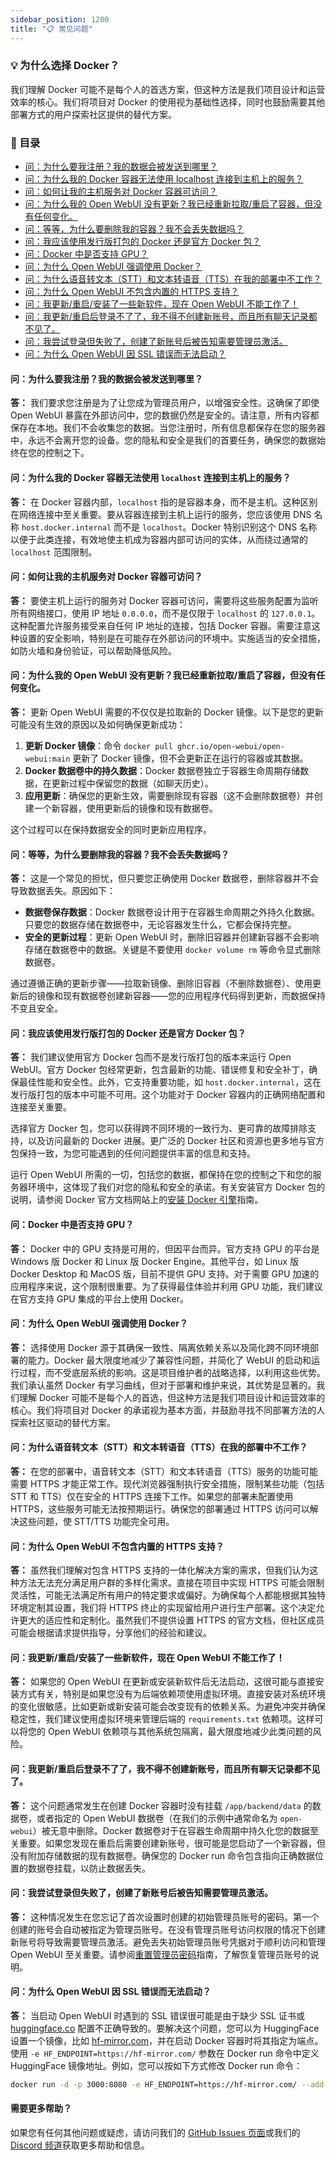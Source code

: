 ```yaml
---
sidebar_position: 1200
title: "📋 常见问题"
---
```



<TopBanners />

### 💡 为什么选择 Docker？
我们理解 Docker 可能不是每个人的首选方案，但这种方法是我们项目设计和运营效率的核心。我们将项目对 Docker 的使用视为基础性选择，同时也鼓励需要其他部署方式的用户探索社区提供的替代方案。

### 📜 目录

- [问：为什么要我注册？我的数据会被发送到哪里？](#q-why-am-i-asked-to-sign-up-where-are-my-data-being-sent-to)
- [问：为什么我的 Docker 容器无法使用 localhost 连接到主机上的服务？](#q-why-cant-my-docker-container-connect-to-services-on-the-host-using-localhost)
- [问：如何让我的主机服务对 Docker 容器可访问？](#q-how-do-i-make-my-hosts-services-accessible-to-docker-containers)
- [问：为什么我的 Open WebUI 没有更新？我已经重新拉取/重启了容器，但没有任何变化。](#q-why-isnt-my-open-webui-updating-ive-re-pulledrestarted-the-container-and-nothing-changed)
- [问：等等，为什么要删除我的容器？我不会丢失数据吗？](#q-wait-why-would-i-delete-my-container-wont-i-lose-my-data)
- [问：我应该使用发行版打包的 Docker 还是官方 Docker 包？](#q-should-i-use-the-distro-packaged-docker-or-the-official-docker-package)
- [问：Docker 中是否支持 GPU？](#q-is-gpu-support-available-in-docker)
- [问：为什么 Open WebUI 强调使用 Docker？](#q-why-does-open-webui-emphasize-the-use-of-docker)
- [问：为什么语音转文本（STT）和文本转语音（TTS）在我的部署中不工作？](#q-why-doesnt-speech-to-text-stt-and-text-to-speech-tts-work-in-my-deployment)
- [问：为什么 Open WebUI 不包含内置的 HTTPS 支持？](#q-why-doesnt-open-webui-include-built-in-https-support)
- [问：我更新/重启/安装了一些新软件，现在 Open WebUI 不能工作了！](#q-i-updatedrestartedinstalled-some-new-software-and-now-open-webui-isnt-working-anymore)
- [问：我更新/重启后登录不了了，我不得不创建新账号，而且所有聊天记录都不见了。](#q-i-updatedrestarted-and-now-my-login-isnt-working-anymore-i-had-to-create-a-new-account-and-all-my-chats-are-gone)
- [问：我尝试登录但失败了，创建了新账号后被告知需要管理员激活。](#q-i-tried-to-login-and-couldnt-made-a-new-account-and-now-im-being-told-my-account-needs-to-be-activated-by-an-admin)
- [问：为什么 Open WebUI 因 SSL 错误而无法启动？](#q-why-cant-open-webui-start-with-an-ssl-error)

#### **问：为什么要我注册？我的数据会被发送到哪里？**

**答：** 我们要求您注册是为了让您成为管理员用户，以增强安全性。这确保了即使 Open WebUI 暴露在外部访问中，您的数据仍然是安全的。请注意，所有内容都保存在本地。我们不会收集您的数据。当您注册时，所有信息都保存在您的服务器中，永远不会离开您的设备。您的隐私和安全是我们的首要任务，确保您的数据始终在您的控制之下。

#### **问：为什么我的 Docker 容器无法使用 `localhost` 连接到主机上的服务？**

**答：** 在 Docker 容器内部，`localhost` 指的是容器本身，而不是主机。这种区别在网络连接中至关重要。要从容器连接到主机上运行的服务，您应该使用 DNS 名称 `host.docker.internal` 而不是 `localhost`。Docker 特别识别这个 DNS 名称以便于此类连接，有效地使主机成为容器内部可访问的实体，从而绕过通常的 `localhost` 范围限制。

#### **问：如何让我的主机服务对 Docker 容器可访问？**

**答：** 要使主机上运行的服务对 Docker 容器可访问，需要将这些服务配置为监听所有网络接口，使用 IP 地址 `0.0.0.0`，而不是仅限于 `localhost` 的 `127.0.0.1`。这种配置允许服务接受来自任何 IP 地址的连接，包括 Docker 容器。需要注意这种设置的安全影响，特别是在可能存在外部访问的环境中。实施适当的安全措施，如防火墙和身份验证，可以帮助降低风险。

#### **问：为什么我的 Open WebUI 没有更新？我已经重新拉取/重启了容器，但没有任何变化。**

**答：** 更新 Open WebUI 需要的不仅仅是拉取新的 Docker 镜像。以下是您的更新可能没有生效的原因以及如何确保更新成功：

1. **更新 Docker 镜像**：命令 `docker pull ghcr.io/open-webui/open-webui:main` 更新了 Docker 镜像，但不会更新正在运行的容器或其数据。
2. **Docker 数据卷中的持久数据**：Docker 数据卷独立于容器生命周期存储数据，在更新过程中保留您的数据（如聊天历史）。
3. **应用更新**：确保您的更新生效，需要删除现有容器（这不会删除数据卷）并创建一个新容器，使用更新后的镜像和现有数据卷。

这个过程可以在保持数据安全的同时更新应用程序。

#### **问：等等，为什么要删除我的容器？我不会丢失数据吗？**

**答：** 这是一个常见的担忧，但只要您正确使用 Docker 数据卷，删除容器并不会导致数据丢失。原因如下：

- **数据卷保存数据**：Docker 数据卷设计用于在容器生命周期之外持久化数据。只要您的数据存储在数据卷中，无论容器发生什么，它都会保持完整。
- **安全的更新过程**：更新 Open WebUI 时，删除旧容器并创建新容器不会影响存储在数据卷中的数据。关键是不要使用 `docker volume rm` 等命令显式删除数据卷。

通过遵循正确的更新步骤——拉取新镜像、删除旧容器（不删除数据卷）、使用更新后的镜像和现有数据卷创建新容器——您的应用程序代码得到更新，而数据保持不变且安全。

#### **问：我应该使用发行版打包的 Docker 还是官方 Docker 包？**

**答：** 我们建议使用官方 Docker 包而不是发行版打包的版本来运行 Open WebUI。官方 Docker 包经常更新，包含最新的功能、错误修复和安全补丁，确保最佳性能和安全性。此外，它支持重要功能，如 `host.docker.internal`，这在发行版打包的版本中可能不可用。这个功能对于 Docker 容器内的正确网络配置和连接至关重要。

选择官方 Docker 包，您可以获得跨不同环境的一致行为、更可靠的故障排除支持，以及访问最新的 Docker 进展。更广泛的 Docker 社区和资源也更多地与官方包保持一致，为您可能遇到的任何问题提供丰富的信息和支持。

运行 Open WebUI 所需的一切，包括您的数据，都保持在您的控制之下和您的服务器环境中，这体现了我们对您的隐私和安全的承诺。有关安装官方 Docker 包的说明，请参阅 Docker 官方文档网站上的[安装 Docker 引擎](https://docs.docker.com/engine/install/)指南。

#### **问：Docker 中是否支持 GPU？**

**答：** Docker 中的 GPU 支持是可用的，但因平台而异。官方支持 GPU 的平台是 Windows 版 Docker 和 Linux 版 Docker Engine。其他平台，如 Linux 版 Docker Desktop 和 MacOS 版，目前不提供 GPU 支持。对于需要 GPU 加速的应用程序来说，这个限制很重要。为了获得最佳体验并利用 GPU 功能，我们建议在官方支持 GPU 集成的平台上使用 Docker。

#### **问：为什么 Open WebUI 强调使用 Docker？**

**答：** 选择使用 Docker 源于其确保一致性、隔离依赖关系以及简化跨不同环境部署的能力。Docker 最大限度地减少了兼容性问题，并简化了 WebUI 的启动和运行过程，而不受底层系统的影响。这是项目维护者的战略选择，以利用这些优势。我们承认虽然 Docker 有学习曲线，但对于部署和维护来说，其优势是显著的。我们理解 Docker 可能不是每个人的首选，但这种方法是我们项目设计和运营效率的核心。我们将项目对 Docker 的承诺视为基本方面，并鼓励寻找不同部署方法的人探索社区驱动的替代方案。

#### **问：为什么语音转文本（STT）和文本转语音（TTS）在我的部署中不工作？**

**答：** 在您的部署中，语音转文本（STT）和文本转语音（TTS）服务的功能可能需要 HTTPS 才能正常工作。现代浏览器强制执行安全措施，限制某些功能（包括 STT 和 TTS）仅在安全的 HTTPS 连接下工作。如果您的部署未配置使用 HTTPS，这些服务可能无法按预期运行。确保您的部署通过 HTTPS 访问可以解决这些问题，使 STT/TTS 功能完全可用。

#### **问：为什么 Open WebUI 不包含内置的 HTTPS 支持？**

**答：** 虽然我们理解对包含 HTTPS 支持的一体化解决方案的需求，但我们认为这种方法无法充分满足用户群的多样化需求。直接在项目中实现 HTTPS 可能会限制灵活性，可能无法满足所有用户的特定要求或偏好。为确保每个人都能根据其独特环境定制其设置，我们将 HTTPS 终止的实现留给用户进行生产部署。这个决定允许更大的适应性和定制化。虽然我们不提供设置 HTTPS 的官方文档，但社区成员可能会根据请求提供指导，分享他们的经验和建议。

#### **问：我更新/重启/安装了一些新软件，现在 Open WebUI 不能工作了！**

**答：** 如果您的 Open WebUI 在更新或安装新软件后无法启动，这很可能与直接安装方式有关，特别是如果您没有为后端依赖项使用虚拟环境。直接安装对系统环境的变化很敏感，比如更新或新安装可能会改变现有的依赖关系。为避免冲突并确保稳定性，我们建议使用虚拟环境来管理后端的 `requirements.txt` 依赖项。这样可以将您的 Open WebUI 依赖项与其他系统包隔离，最大限度地减少此类问题的风险。

#### **问：我更新/重启后登录不了了，我不得不创建新账号，而且所有聊天记录都不见了。**

**答：** 这个问题通常发生在创建 Docker 容器时没有挂载 `/app/backend/data` 的数据卷，或者指定的 Open WebUI 数据卷（在我们的示例中通常命名为 `open-webui`）被无意中删除。Docker 数据卷对于在容器生命周期中持久化您的数据至关重要。如果您发现在重启后需要创建新账号，很可能是您启动了一个新容器，但没有附加存储数据的现有数据卷。确保您的 Docker run 命令包含指向正确数据位置的数据卷挂载，以防止数据丢失。

#### **问：我尝试登录但失败了，创建了新账号后被告知需要管理员激活。**

**答：** 这种情况发生在您忘记了首次设置时创建的初始管理员账号的密码。第一个创建的账号会自动被指定为管理员账号。在没有管理员账号访问权限的情况下创建新账号将导致需要管理员激活。避免丢失初始管理员账号凭据对于顺利访问和管理 Open WebUI 至关重要。请参阅[重置管理员密码](troubleshooting/password-reset)指南，了解恢复管理员账号的说明。

#### **问：为什么 Open WebUI 因 SSL 错误而无法启动？**

**答：** 当启动 Open WebUI 时遇到的 SSL 错误很可能是由于缺少 SSL 证书或 [huggingface.co](https://huggingface.co/) 配置不正确导致的。要解决这个问题，您可以为 HuggingFace 设置一个镜像，比如 [hf-mirror.com](https://hf-mirror.com/)，并在启动 Docker 容器时将其指定为端点。使用 `-e HF_ENDPOINT=https://hf-mirror.com/` 参数在 Docker run 命令中定义 HuggingFace 镜像地址。例如，您可以按如下方式修改 Docker run 命令：

```bash
docker run -d -p 3000:8080 -e HF_ENDPOINT=https://hf-mirror.com/ --add-host=host.docker.internal:host-gateway -v open-webui:/app/backend/data --name open-webui --restart always ghcr.io/open-webui/open-webui:main
```

#### **需要更多帮助？**

如果您有任何其他问题或疑虑，请访问我们的 [GitHub Issues 页面](https://github.com/open-webui/open-webui/issues)或我们的 [Discord 频道](https://discord.gg/5rJgQTnV4s)获取更多帮助和信息。
